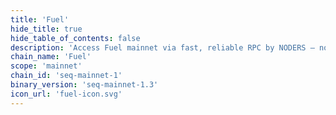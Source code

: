 ```yaml
---
title: 'Fuel'
hide_title: true
hide_table_of_contents: false
description: 'Access Fuel mainnet via fast, reliable RPC by NODERS — no limits, Omnichain-ready, and built for scalable Web3'
chain_name: 'Fuel'
scope: 'mainnet'
chain_id: 'seq-mainnet-1'
binary_version: 'seq-mainnet-1.3'
icon_url: 'fuel-icon.svg'
---
```



<ChainLayout>
  <ChainHero
    name="Fuel"
    iconUrl="img/fuel-icon.svg"
    bgColor="#01F68E"
    scope="mainnet"
    chainId="seq-mainnet-1"
    nodeVersion="seq-mainnet-1.3"
    token=""
    stakeUrl=""
    restakeUrl=""
    websiteUrl="https://fuel.network/"
    githubUrl="https://github.com/FuelLabs"
    xUrl="https://x.com/fuel_network"
    discordUrl="https://discord.com/invite/xfpK4Pe"
  />

  <ProductLinks
    appUrl=""
    appImageUrl="img/products/"
    explorerUrl=""
    explorerImageUrl="img/products/"
    faucetUrl=""
  />

  <ToolsGrid
    chainName="fuel"
    scope="mainnet"
    showInstall={true}
    showUpgrade={true}
    showGenesis={true}
    showCli={true}
    showEndpoints={true}
    showStateSync={true}
    showSnapshot={true}
    showMonitoring={true}
    showLivePeers={true}
    showSeed={true}
    showAddressBook={true}
    showExplorersList={true}
    showPublicEndpoints={true}
    showUsefulTools={true}
    showUpgradeWatcher={false}
  />

</ChainLayout>
